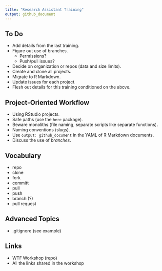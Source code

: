 ```yaml
---
title: "Research Assistant Training"
output: github_document
---
```


## To Do

* Add details from the last training.
* Figure out use of branches.
  + Permissions?
  + Push/pull issues?
* Decide on organization or repos (data and size limits).
* Create and clone all projects.
* Migrate to R Markdown.
* Update issues for each project.
* Flesh out details for this training conditioned on the above.

## Project-Oriented Workflow

* Using RStudio projects.
* Safe paths (use the `here` package).
* Beware monoliths (file naming, separate scripts like separate functions).
* Naming conventions (slugs).
* Use `output: github_document` in the YAML of R Markdown documents.
* Discuss the use of *branches*.

## Vocabulary

* repo
* clone
* fork
* committ
* pull
* push
* branch (?)
* pull request

## Advanced Topics

* .gitignore (see example)

## Links

* WTF Workshop (repo)
* All the links shared in the workshop
